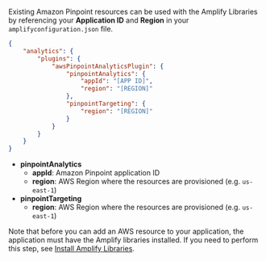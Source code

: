 Existing Amazon Pinpoint resources can be used with the Amplify Libraries by referencing your **Application ID** and **Region** in your `amplifyconfiguration.json` file.

<!-- TODO rewrite Double check that the file is actually .json for manually updating resources. Check it for Android as well -->

```json
{
    "analytics": {
        "plugins": {
            "awsPinpointAnalyticsPlugin": {
                "pinpointAnalytics": {
                    "appId": "[APP ID]",
                    "region": "[REGION]"
                },
                "pinpointTargeting": {
                    "region": "[REGION]"
                }
            }
        }
    }
}
```

- **pinpointAnalytics**
  - **appId**: Amazon Pinpoint application ID
  - **region**: AWS Region where the resources are provisioned (e.g. `us-east-1`)
- **pinpointTargeting**
  - **region**: AWS Region where the resources are provisioned (e.g. `us-east-1`)

Note that before you can add an AWS resource to your application, the application must have the Amplify libraries installed. If you need to perform this step, see [Install Amplify Libraries](/lib/project-setup/create-application#n2-install-amplify-libraries).

